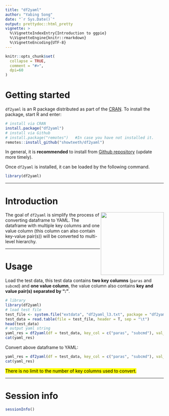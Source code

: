 ```yaml
---
title: "df2yaml"
author: "Yabing Song"
date: "`r Sys.Date()`"
output: prettydoc::html_pretty
vignette: >
  %\VignetteIndexEntry{Introduction to ggpie}
  %\VignetteEngine{knitr::rmarkdown}
  %\VignetteEncoding{UTF-8}
---
```


```r
knitr::opts_chunk$set(
  collapse = TRUE,
  comment = "#>",
  dpi=60
)
```

# Getting started

`df2yaml` is an R package distributed as part of the [CRAN](https://cran.r-project.org/).
To install the package, start R and enter:
  
```r
# install via CRAN
install.package("df2yaml")
# install via Github
# install.package("remotes")   #In case you have not installed it.
remotes::install_github("showteeth/df2yaml")
```

In general, it is **recommended** to install from [Github repository](https://github.com/showteeth/df2yaml) (update more timely).

Once `df2yaml` is installed, it can be loaded by the following command.

```r
library(df2yaml)
```

-------------

# Introduction
<img src = "../man/figures/df2yaml.png" align = "right" width = "200"/>

The goal of `df2yaml` is simplify the process of converting dataframe to YAML. The dataframe with multiple key columns and one value column (this column can also contain key-value pair(s)) will be converted to multi-level hierarchy.

-------------

# Usage
Load the test data, this test data contains **two key columns** (`paras` and `subcmd`) and **one value column**, the value column also contains **key and value pair(s) separated by ":"**.
```r
# library
library(df2yaml)
# load test file
test_file <- system.file("extdata", "df2yaml_l3.txt", package = "df2yaml")
test_data = read.table(file = test_file, header = T, sep = "\t")
head(test_data)
# output yaml string
yaml_res = df2yaml(df = test_data, key_col = c("paras", "subcmd"), val_col = "values")
cat(yaml_res)
```

Convert above dataframe to YAML:
```r
yaml_res = df2yaml(df = test_data, key_col = c("paras", "subcmd"), val_col = "values")
cat(yaml_res)
```

<mark>There is no limit to the number of key columns used to convert.</mark>

-------------

# Session info
```r
sessionInfo()
```










